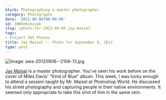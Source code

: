 ```yaml
---
blurb: Photographing a master photographer.
category: Photographs
date: '2012-09-06T00:00:00'
id: 20WShKckyvpk
slug: /photo-for-2012-09-06-jay-maisel
tags:
- Project 365 Photos
title: Jay Maisel -- Photo for September 6, 2012
type: post
---
```


![Image: aws-20120906--2106-13.jpg](/aws-20120906--2106-13.jpg)

[Jay Maisel](http://www.jaymaisel.com/biography/) is a master photographer. You've seen his work before on the cover of Miles Davis' "Kind of Blue" album. This week, I was lucky enough to attend a session taught by Mr. Maisel at Photoshop World. He discussed his street photography and capturing people in their native environments. It seemed only appropriate to take this shot of him in the same vein.